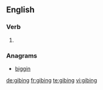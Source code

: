 ==English==

===Verb===
{{head|en}}

# {{present participle of|gibe}}

===Anagrams===
* [[biggin#English|biggin]]

[[de:gibing]]
[[fr:gibing]]
[[te:gibing]]
[[vi:gibing]]